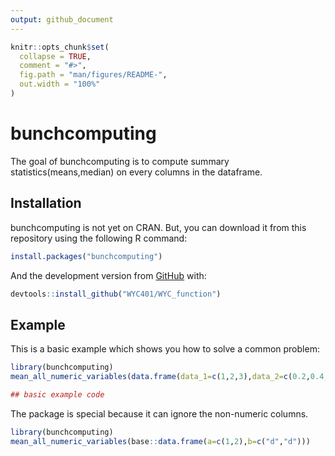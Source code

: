 ```yaml
---
output: github_document
---
```


<!-- README.md is generated from README.Rmd. Please edit that file -->

```r
knitr::opts_chunk$set(
  collapse = TRUE,
  comment = "#>",
  fig.path = "man/figures/README-",
  out.width = "100%"
)
```

# bunchcomputing

<!-- badges: start -->
<!-- badges: end -->

The goal of bunchcomputing is to compute summary statistics(means,median) on every columns in the dataframe.

## Installation

bunchcomputing is not yet on CRAN. But, you can download it from this repository using the following R command:

``` r
install.packages("bunchcomputing")
```

And the development version from [GitHub](https://github.com/) with:

``` r
devtools::install_github("WYC401/WYC_function")
```
## Example

This is a basic example which shows you how to solve a common problem:

```r
library(bunchcomputing)
mean_all_numeric_variables(data.frame(data_1=c(1,2,3),data_2=c(0.2,0.4,0.4)))

## basic example code
```

The package is special because it can ignore the non-numeric columns.
```r
library(bunchcomputing)
mean_all_numeric_variables(base::data.frame(a=c(1,2),b=c("d","d")))
```
